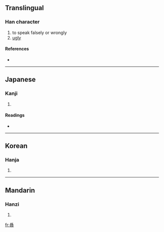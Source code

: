 {{see|噅}}
==Translingual==

===Han character===
{{Han char|rn=87|rad=爪|as=11|sn=15|four=|canj=月竹火口 (BHFR)}}

# to speak falsely or wrongly
# [[ugly]]

====References====
* {{Han ref|kx=0209.151|dkj=04330|dj=1102.231|hdz=10685.050|uh=5655|ud=22101}}

----

==Japanese==

===Kanji===
{{ja-kanji|grade=|rs=爪11}}

# {{defn|Japanese}}

====Readings====
* {{ja-readings|on=[[き]] (ki)|kun=[[みにくい]] (minikui), [[そしる]] (soshiru)}}

----

==Korean==

===Hanja===
{{ko-hanja|hangeul=위|rv=wi|mr=wi}}

# {{defn|Korean}}

----

==Mandarin==

===Hanzi===
{{cmn-hanzi|pin=[[huī]] ([[hui1]])|wg=hui<sup>1</sup>}}

# {{defn|Mandarin}}

[[fr:噕]]